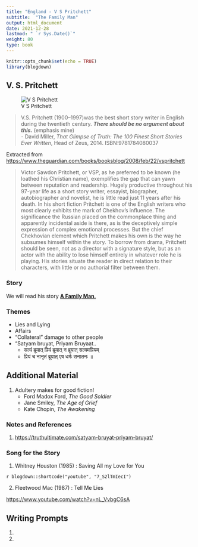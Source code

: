 ```yaml
---
title: "England - V S Pritchett"
subtitle:  "The Family Man"
output: html_document
date: 2021-12-28
lastmod: " `r Sys.Date()`"
weight: 80
type: book
---
```


```r
knitr::opts_chunk$set(echo = TRUE)
library(blogdown)
```


## V. S. Pritchett

![V S Pritchett](https://upload.wikimedia.org/wikipedia/commons/thumb/c/c6/Pritchett.jpg/330px-Pritchett.jpg)

> V.S. Pritchett (1900–1997)was the best short story writer in English during the twentieth century. ***There should be no argument about this.*** (emphasis mine)  
- David Miller, *That Glimpse of Truth: The 100 Finest Short Stories Ever Written*, Head of Zeus, 2014. ISBN:9781784080037


Extracted from <https://www.theguardian.com/books/booksblog/2008/feb/22/vspritchett>    


> Victor Sawdon Pritchett, or VSP, as he preferred to be known (he loathed his Christian name), exemplifies the gap that can yawn between reputation and readership. Hugely productive throughout his 97-year life as a short story writer, essayist, biographer, autobiographer and novelist, he is little read just 11 years after his death. In his short fiction Pritchett is one of the English writers who most clearly exhibits the mark of Chekhov's influence. The significance the Russian placed on the commonplace thing and apparently incidental aside is there, as is the deceptively simple expression of complex emotional processes. But the chief Chekhovian element which Pritchett makes his own is the way he subsumes himself within the story. To borrow from drama, Pritchett should be seen, not as a director with a signature style, but as an actor with the ability to lose himself entirely in whatever role he is playing. His stories situate the reader in direct relation to their characters, with little or no authorial filter between them.


### Story

We will read his story <u>[**A Family Man**.](/pdf/ISTW/VS-Pritchett-A-Family-Man.docx)</u>

###  Themes

- Lies and Lying
- Affairs
- "Collateral" damage to other people
- "Satyam bruyat, Priyam Bruyaat..   
    - सत्यं ब्रूयात् प्रियं ब्रूयात् न ब्रूयात् सत्यमप्रियम्
    - प्रियं च नानृतं ब्रूयात् एष धर्मः सनातनः ॥
  

## Additional Material

1. Adultery makes for good fiction! 
    - Ford Madox Ford, *The Good Soldier*
    - Jane Smiley, *The Age of Grief*
    - Kate Chopin, *The Awakening*

### Notes and References

1. <https://truthultimate.com/satyam-bruyat-priyam-bruyat/>


### Song for the Story

1. Whitney Houston (1985) : Saving All my Love for You 

`r blogdown::shortcode("youtube", "7_S2lTmIecI")`


2. Fleetwood Mac (1987) : Tell Me Lies

<https://www.youtube.com/watch?v=nL_VvbgC6sA>


## Writing Prompts
1.
1.
